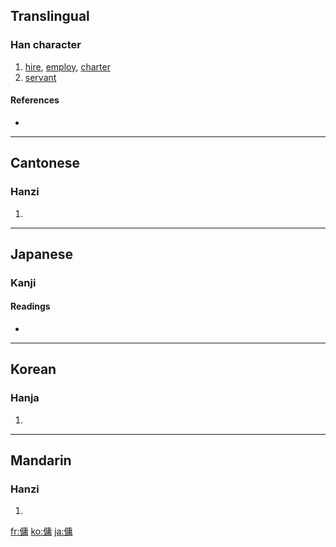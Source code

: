 {{also|佣}}
==Translingual==

===Han character===
{{Han char|rn=9|rad=人|as=11|sn=13|four=2022<sub>7</sub>|canj=人戈中月 (OILB)}}

# [[hire]], [[employ]], [[charter]]
# [[servant]]

====References====
* {{Han ref|kx=0114.110|dkj=01007|dj=0242.200|hdz=10214.060|uh=50AD|ud=20653|bh=B6C4|bd=46788}}

----

==Cantonese==

===Hanzi===
{{yue-hanzi|jyut=|y=yung4|sim=佣}}

# {{defn|Cantonese|sort=人11}}

----

==Japanese==

===Kanji===
{{ja-kanji|grade=|rs=人11}}

====Readings====
* {{ja-readings|on=[[よう]] (yō), [[ちょう]] (chō)|kun=[[やとう]] (yatou), [[あたい]] (atai), [[ひとしい]] (hitoshii)}}

----

==Korean==

===Hanja===
{{ko-hanja|hangeul=[[용]], [[충]]|rv=yong, chung|mr=yong, ch'ung}}

# {{defn|Korean|sort=人11}}

----

==Mandarin==

===Hanzi===
{{cmn-hanzi|sim=佣|pin=[[yōng]] ([[yong1]])|wg=yung<sup>1</sup>}}

# {{defn|Mandarin|sort=人11}}

[[fr:傭]]
[[ko:傭]]
[[ja:傭]]